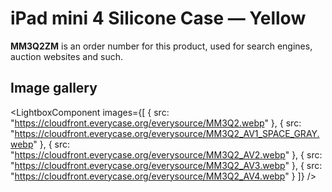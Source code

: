
# iPad mini 4 Silicone Case — Yellow

<Callout type='info' emoji='👉🏻'>**MM3Q2ZM** is an order number for this product, used for search engines, auction websites and such.</Callout>

## Image gallery

<LightboxComponent
    images={[
      {
        src: "https://cloudfront.everycase.org/everysource/MM3Q2.webp"
      },
      {
        src: "https://cloudfront.everycase.org/everysource/MM3Q2_AV1_SPACE_GRAY.webp"
      },
      {
        src: "https://cloudfront.everycase.org/everysource/MM3Q2_AV2.webp"
      },
      {
        src: "https://cloudfront.everycase.org/everysource/MM3Q2_AV3.webp"
      },
      {
        src: "https://cloudfront.everycase.org/everysource/MM3Q2_AV4.webp"
      }
    ]}
  />
